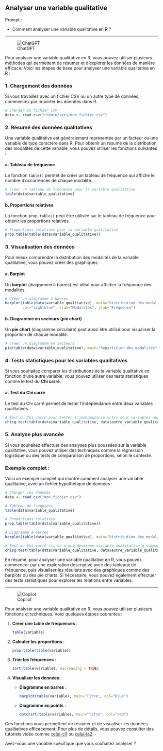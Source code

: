 ## Analyser une variable qualitative

::: {.callout-note appearance="simple"}
Prompt : 

* Comment analyser une variable qualitative en R ?


:::

----

![ChatGPT](../img/ChatGPT.PNG)

Pour analyser une variable qualitative en R, vous pouvez utiliser plusieurs méthodes qui permettent de résumer et d'explorer les données de manière efficace. Voici les étapes de base pour analyser une variable qualitative en R :

### 1. **Chargement des données**
Si vous travaillez avec un fichier CSV ou un autre type de données, commencez par importer les données dans R.

```R
# Charger un fichier CSV
data <- read.csv("chemin/vers/mon_fichier.csv")
```

### 2. **Résumé des données qualitatives**
Une variable qualitative est généralement représentée par un facteur ou une variable de type caractère dans R. Pour obtenir un résumé de la distribution des modalités de cette variable, vous pouvez utiliser les fonctions suivantes :

#### a. **Tableau de fréquence**
La fonction `table()` permet de créer un tableau de fréquence qui affiche le nombre d’occurrences de chaque modalité.

```R
# Créer un tableau de fréquence pour la variable qualitative
table(data$variable_qualitative)
```

#### b. **Proportions relatives**
La fonction `prop.table()` peut être utilisée sur le tableau de fréquence pour obtenir les proportions relatives.

```R
# Proportions relatives pour la variable qualitative
prop.table(table(data$variable_qualitative))
```

### 3. **Visualisation des données**
Pour mieux comprendre la distribution des modalités de la variable qualitative, vous pouvez créer des graphiques.

#### a. **Barplot**
Un **barplot** (diagramme à barres) est idéal pour afficher la fréquence des modalités.

```R
# Créer un diagramme à barres
barplot(table(data$variable_qualitative), main="Distribution des modalités",
        col="lightblue", xlab="Modalités", ylab="Fréquence")
```

#### b. **Diagramme en secteurs (pie chart)**
Un **pie chart** (diagramme circulaire) peut aussi être utilisé pour visualiser la proportion de chaque modalité.

```R
# Créer un diagramme en secteurs
pie(table(data$variable_qualitative), main="Répartition des modalités")
```

### 4. **Tests statistiques pour les variables qualitatives**
Si vous souhaitez comparer les distributions de la variable qualitative en fonction d’une autre variable, vous pouvez utiliser des tests statistiques comme le test du **Chi carré**.

#### a. **Test du Chi carré**
Le test du Chi carré permet de tester l’indépendance entre deux variables qualitatives.

```R
# Test du Chi carré pour tester l'indépendance entre deux variables qualitatives
chisq.test(table(data$variable_qualitative, data$autre_variable_qualitative))
```

### 5. **Analyse plus avancée**
Si vous souhaitez effectuer des analyses plus poussées sur la variable qualitative, vous pouvez utiliser des techniques comme la régression logistique ou des tests de comparaison de proportions, selon le contexte.

### Exemple complet :
Voici un exemple complet qui montre comment analyser une variable qualitative, avec un fichier hypothétique de données :

```R
# Charger les données
data <- read.csv("mon_fichier.csv")

# Tableau de fréquence
table(data$variable_qualitative)

# Proportions relatives
prop.table(table(data$variable_qualitative))

# Diagramme à barres
barplot(table(data$variable_qualitative), main="Distribution des modalités", col="lightgreen", xlab="Modalités", ylab="Fréquence")

# Test du Chi carré (si on a une deuxième variable qualitative à comparer)
chisq.test(table(data$variable_qualitative, data$autre_variable_qualitative))
```

En résumé, pour analyser une variable qualitative en R, vous pouvez commencer par une exploration descriptive avec des tableaux de fréquence, puis visualiser les résultats avec des graphiques comme des barplots ou des pie charts. Si nécessaire, vous pouvez également effectuer des tests statistiques pour explorer les relations entre variables.

----

![Copilot](../img/copilot.PNG)

Pour analyser une variable qualitative en R, vous pouvez utiliser plusieurs fonctions et techniques. Voici quelques étapes courantes :

1. **Créer une table de fréquences** :
   ```R
   table(variable)
   ```

2. **Calculer les proportions** :
   ```R
   prop.table(table(variable))
   ```

3. **Trier les fréquences** :
   ```R
   sort(table(variable), decreasing = TRUE)
   ```

4. **Visualiser les données** :
   - **Diagramme en barres** :
     ```R
     barplot(table(variable), main="Titre", col="blue")
     ```
   - **Diagramme en points** :
     ```R
     dotchart(table(variable), main="Titre", col="red")
     ```

Ces fonctions vous permettent de résumer et de visualiser les données qualitatives efficacement. Pour plus de détails, vous pouvez consulter des tutoriels vidéo comme [celui-ci](https://www.youtube.com/watch?v=1acAZNIXpd8)[1](https://www.youtube.com/watch?v=1acAZNIXpd8) ou [celui-là](https://www.youtube.com/watch?v=jRkZoNemVGQ)[2](https://www.youtube.com/watch?v=jRkZoNemVGQ).

Avez-vous une variable spécifique que vous souhaitez analyser ?